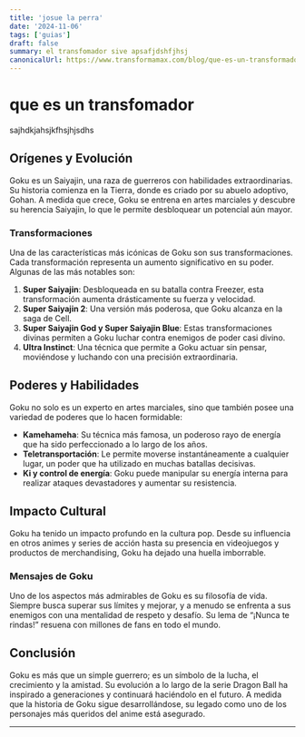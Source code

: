 ```yaml
---
title: 'josue la perra'
date: '2024-11-06'
tags: ['guias']
draft: false
summary: el transfomador sive apsafjdshfjhsj
canonicalUrl: https://www.transformamax.com/blog/que-es-un-transformador-elevador
---
```


# que es un transfomador

sajhdkjahsjkfhsjhjsdhs

## Orígenes y Evolución

Goku es un Saiyajin, una raza de guerreros con habilidades extraordinarias. Su historia comienza en la Tierra, donde es criado por su abuelo adoptivo, Gohan. A medida que crece, Goku se entrena en artes marciales y descubre su herencia Saiyajin, lo que le permite desbloquear un potencial aún mayor.

### Transformaciones

Una de las características más icónicas de Goku son sus transformaciones. Cada transformación representa un aumento significativo en su poder. Algunas de las más notables son:

1. **Super Saiyajin**: Desbloqueada en su batalla contra Freezer, esta transformación aumenta drásticamente su fuerza y velocidad.
2. **Super Saiyajin 2**: Una versión más poderosa, que Goku alcanza en la saga de Cell.
3. **Super Saiyajin God y Super Saiyajin Blue**: Estas transformaciones divinas permiten a Goku luchar contra enemigos de poder casi divino.
4. **Ultra Instinct**: Una técnica que permite a Goku actuar sin pensar, moviéndose y luchando con una precisión extraordinaria.

## Poderes y Habilidades

Goku no solo es un experto en artes marciales, sino que también posee una variedad de poderes que lo hacen formidable:

- **Kamehameha**: Su técnica más famosa, un poderoso rayo de energía que ha sido perfeccionado a lo largo de los años.
- **Teletransportación**: Le permite moverse instantáneamente a cualquier lugar, un poder que ha utilizado en muchas batallas decisivas.
- **Ki y control de energía**: Goku puede manipular su energía interna para realizar ataques devastadores y aumentar su resistencia.

## Impacto Cultural

Goku ha tenido un impacto profundo en la cultura pop. Desde su influencia en otros animes y series de acción hasta su presencia en videojuegos y productos de merchandising, Goku ha dejado una huella imborrable.

### Mensajes de Goku

Uno de los aspectos más admirables de Goku es su filosofía de vida. Siempre busca superar sus límites y mejorar, y a menudo se enfrenta a sus enemigos con una mentalidad de respeto y desafío. Su lema de “¡Nunca te rindas!” resuena con millones de fans en todo el mundo.

## Conclusión

Goku es más que un simple guerrero; es un símbolo de la lucha, el crecimiento y la amistad. Su evolución a lo largo de la serie Dragon Ball ha inspirado a generaciones y continuará haciéndolo en el futuro. A medida que la historia de Goku sigue desarrollándose, su legado como uno de los personajes más queridos del anime está asegurado.

---

